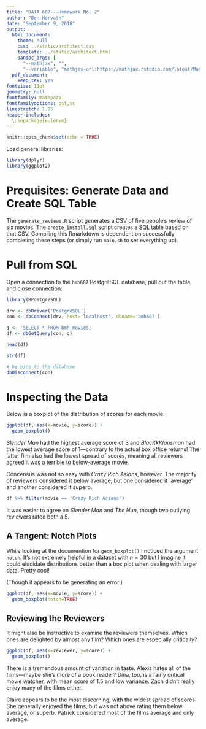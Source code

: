 ```yaml
---
title: "DATA 607---Homework No. 2"
author: "Ben Horvath"
date: "September 9, 2018"
output:
  html_document:
    theme: null
    css: ../static/architect.css
    template: ../static/architect.html
    pandoc_args: [
      "--mathjax", "",
      "--variable", "mathjax-url:https://mathjax.rstudio.com/latest/MathJax.js?config=TeX-AMS-MML_HTMLorMML"]
  pdf_document:
    keep_tex: yes
fontsize: 11pt
geometry: null
fontfamily: mathpazo
fontfamilyoptions: osf,sc
linestretch: 1.05
header-includes:
  \usepackage{eulervm}
---
```


```r
knitr::opts_chunk$set(echo = TRUE)
```

Load general libraries:

```r
library(dplyr)
library(ggplot2)
```

# Prequisites: Generate Data and Create SQL Table

The `generate_reviews.R` script generates a CSV of five people's review of six movies. The `create_install.sql` script creates a SQL table based on that CSV. Compiling this Rmarkdown is dependent on successfully completing these steps (or simply run `main.sh` to set everything up).



# Pull from SQL

Open a connection to the `bmh607` PostgreSQL database, pull out the table, and close connection:

```r
library(RPostgreSQL)

drv <- dbDriver('PostgreSQL')
con <- dbConnect(drv, host='localhost', dbname='bmh607')
 
q <- 'SELECT * FROM bmh_movies;'
df <- dbGetQuery(con, q)

head(df)

str(df)

# be nice to the database
dbDisconnect(con)
```



# Inspecting the Data

Below is a boxplot of the distribution of scores for each movie.

```r
ggplot(df, aes(x=movie, y=score)) + 
  geom_boxplot()
```

_Slender Man_ had the highest average score of 3 and _BlacKkKlansman_ had the lowest average score of 1---contrary to the actual box office returns! The latter film also had the lowest spread of scores, meaning all reviewers agreed it was a terrible to below-average movie.

Concensus was not so easy with _Crazy Rich Asians_, however. The majority of reviewers considered it below average, but one considered it `average' and another considered it superb.

```r
df %>% filter(movie == 'Crazy Rich Asians')
```

It was easier to agree on _Slender Man_ and _The Nun_, though two outlying reviewers rated both a 5.

## A Tangent: Notch Plots

While looking at the documention for `geom_boxplot()` I noticed the argument `notch`. It's not extremely helpful in a dataset with $n = 30$ but I imagine it could elucidate distributions better than a box plot when dealing with larger data. Pretty cool!

(Though it appears to be generating an error.)

```r
ggplot(df, aes(x=movie, y=score)) + 
  geom_boxplot(notch=TRUE)
```


## Reviewing the Reviewers

It might also be instructive to examine the reviewers themselves. Which ones are delighted by almost any film? Which ones are especially critically?

```r
ggplot(df, aes(x=reviewer, y=score)) + 
  geom_boxplot()
```

There is a tremendous amount of variation in taste. Alexis hates all of the films---maybe she's more of a book reader? Dina, too, is a fairly critical movie watcher, with mean score of 1.5 and low variance. Zach didn't really enjoy many of the films either.

Claire appears to be the most discerning, with the widest spread of scores. She generally enjoyed the films, but was not above rating them below average, or superb. Patrick considered most of the films average and only average.

